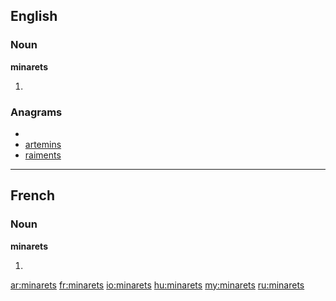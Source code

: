 ==English==

===Noun===
'''minarets'''

# {{plural of|[[minaret]]}}

===Anagrams===
* {{alphagram|aeimnrst}}
* [[artemins#English|artemins]]
* [[raiments#English|raiments]]

----

==French==

===Noun===
'''minarets''' {{m}}

# {{plural of|[[minaret]]|lang=fr}}

[[ar:minarets]]
[[fr:minarets]]
[[io:minarets]]
[[hu:minarets]]
[[my:minarets]]
[[ru:minarets]]